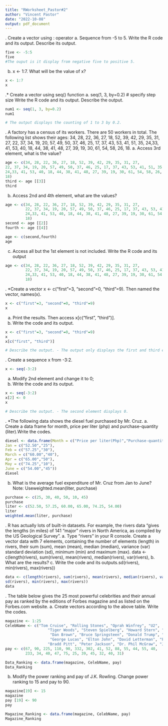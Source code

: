 ```yaml
---
title: "RWorksheet_Pastor#2"
author: "Vincent Pastor"
date: "2022-10-08"
output: pdf_document
---
```


\hfill\break
1. Create a vector using : operator
a. Sequence from -5 to 5. Write the R code and its output. Describe its output.
```r
five <- -5:5
five
#The ouput is it display from negative five to positive 5.
```



b. x <- 1:7. What will be the value of x?
```r
x <- 1:7
x
```

\hfill\break
2.* Create a vector using seq() function
a. seq(1, 3, by=0.2) # specify step size
Write the R code and its output. Describe the output.
```r
num1 <- seq(1, 3, by=0.2)
num1

# The output displays the counting of 1 to 3 by 0.2.
```

\hfill\break
3. A factory has a census of its workers. There are 50 workers in total. The following
list shows their ages: 34, 28, 22, 36, 27, 18, 52, 39, 42, 29, 35, 31, 27,
22, 37, 34, 19, 20, 57, 49, 50, 37, 46, 25, 17, 37, 43, 53, 41, 51, 35,
24,33, 41, 53, 40, 18, 44, 38, 41, 48, 27, 39, 19, 30, 61, 54, 58, 26,
18.
a. Access 3rd element, what is the value?
```r
age <- c(34, 28, 22, 36, 27, 18, 52, 39, 42, 29, 35, 31, 27,
22, 37, 34, 19, 20, 57, 49, 50, 37, 46, 25, 17, 37, 43, 53, 41, 51, 35,
24,33, 41, 53, 40, 18, 44, 38, 41, 48, 27, 39, 19, 30, 61, 54, 58, 26,
18)
third <- age [[3]]
third
```

b. Access 2nd and 4th element, what are the values?
```r
age <- c(34, 28, 22, 36, 27, 18, 52, 39, 42, 29, 35, 31, 27,
         22, 37, 34, 19, 20, 57, 49, 50, 37, 46, 25, 17, 37, 43, 53, 41, 51, 35,
         24,33, 41, 53, 40, 18, 44, 38, 41, 48, 27, 39, 19, 30, 61, 54, 58, 26,
         18)
second <- age [[2]]
fourth <- age [[4]]

age <- c(second,fourth)
age
```

c. Access all but the 1st element is not included. Write the R code and its output
```r
age <- c(34, 28, 22, 36, 27, 18, 52, 39, 42, 29, 35, 31, 27,
         22, 37, 34, 19, 20, 57, 49, 50, 37, 46, 25, 17, 37, 43, 53, 41, 51, 35,
         24,33, 41, 53, 40, 18, 44, 38, 41, 48, 27, 39, 19, 30, 61, 54, 58, 26,
         18)
```

\hfill\break
4. *Create a vector x <- c("first"=3, "second"=0, "third"=9). Then named the vector,
names(x).
```r
x <- c("first"=3, "second"=0, "third"=9)
x
```

a. Print the results. Then access x[c("first", "third")].
b. Write the code and its output.
```r
x <- c("first"=3, "second"=0, "third"=9)
x
x[c("first", "third")]

# Describe the output. - The output only displays the first and third element.  
```

\hfill\break
5. Create a sequence x from -3:2.
```r
x <- seq(-3:2)
```

a. Modify 2nd element and change it to 0;
b. Write the code and its output.
```r
x <- seq(-3:2)
x[2] <- 0
x

# Describe the output. - The second element displays 0.
```

\hfill\break
6. *The following data shows the diesel fuel purchased by Mr. Cruz.
a. Create a data frame for month, price per liter (php) and purchase-quantity (liter).Write the codes.
```r
diesel <- data.frame(Month = c("Price per liter(Php)","Purchase-quantity (Liters)"),
Jan = c("52.50","25"),
Feb = c("57.25","30"),
March = c("60.00","40"),
Apr = c("65.00","50"),
May = c("74.25","10"),
June = c("54.00","45"))
diesel
```

b. What is the average fuel expenditure of Mr. Cruz from Jan to June? Note: Useweighted.mean(liter, purchase)
```r
purchase <- c(25, 30, 40, 50, 10, 45)
purchase
liter <- c(52.50, 57.25, 60.00, 65.00, 74.25, 54.00)
liter
weighted.mean(liter, purchase)
```

\hfill\break
7. R has actually lots of built-in datasets. For example, the rivers data “gives the lengths
(in miles) of 141 “major” rivers in North America, as compiled by the US Geological
Survey”.
a. Type “rivers” in your R console. Create a vector data with 7
elements, containing the number of elements (length) in rivers,
their sum (sum), mean (mean), median (median), variance (var)
standard deviation (sd), minimum (min) and maximum (max).
data <- c(length(rivers), sum(rivers), mean(rivers), median(rivers), var(rivers),
b. What are the results?
c. Write the code and its outputs.sd(rivers), min(rivers), max(rivers))
```r
data <- c(length(rivers), sum(rivers), mean(rivers), median(rivers), var(rivers),
sd(rivers), min(rivers), max(rivers))
data
```

\hfill\break
8. The table below gives the 25 most powerful celebrities and their annual pay as ranked
by the editions of Forbes magazine and as listed on the Forbes.com website.
a. Create vectors according to the above table. Write the codes.
```r
magazine <- 1:25
CelebName <- c("Tom Cruise", "Rolling Stones", "Oprah Winfrey", "U2", 
                   "Tiger Woods", "Steven Spielberg", "Howard Stern", "50 Cent", "Cast of the sopranos",
                    "Dan Brown", "Bruce Springsteen", "Donald Trump", "Muhammad Ali", "Paul McCartney",
                    "George Lucas", "Elton John", "David Letterman", "Phil Mickelson", "J.K Rowling",
                   "Bradd Pitt", "Peter Jackson", "Dr. Phil McGraw", "Jay Lenon", "Celine Dion", "Kobe Bryant")
pay <- c(67, 90, 225, 110, 90, 332, 302, 41, 52, 88, 55, 44, 55, 40,
         233, 34, 40, 47, 75, 25, 39, 45, 32, 40, 31)

Data_Ranking <- data.frame(magazine, CelebName, pay)
Data_Ranking
```

b. Modify the power ranking and pay of J.K. Rowling. Change power ranking to 15 and pay to 90.

```r
magazine[19] <- 15
magazine
pay [19] <- 90
pay

Magazine_Ranking <- data.frame(magazine, CelebName, pay)
Magazine_Ranking
```

